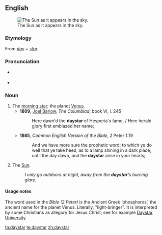 ==English==
[[Image:The sun1.jpg|thumb|The Sun as it appears in the sky.]]

===Etymology===
From ''[[day]]'' + ''[[star]]''.

===Pronunciation===
* {{a|UK}} {{IPA|/ˈdeɪstɑː/|lang=en}}
* {{a|US}} {{IPA|/ˈdeɪstɑɹ/|lang=en}}

===Noun===
{{en-noun}}

# The [[morning star]]; the planet [[Venus]].
#* '''1809''', [[w:Joel Barlow|Joel Barlow]], ''The Columbiad'', book VI, l. 245
#*: Here dawn'd the '''daystar''' of Hesperia's fame, / Here herald glory first emblazed her name; <!--'Hesperus' is the evening star, hence not the sun-->
#* '''1865''', ''Common English Version of the Bible'', 2 Peter 1:19
#*: And we have more sure the prophetic word; to which ye do well that ye take heed, as to a lamp shining in a dark place, until the day dawn, and the '''daystar''' arise in your hearts; <!--other translations have "Morning Star", so it seems this is the intended usage-->
# {{label|en|poetic}} The [[Sun]].
#: ''I only go outdoors at night, away from the '''daystar''''s burning glare.''

====Usage notes====
The word used in the ''Bible (2 Peter)'' is the Ancient Greek {{l|grc|φωσφόρος}} ‘phosphoros’, the ancient name for the planet Venus. Literally, "light-bringer". It is interpreted by some Christians as allegory for Jesus Christ; see for example [[w:Daystar University|Daystar University]].

[[ta:daystar]]
[[te:daystar]]
[[zh:daystar]]